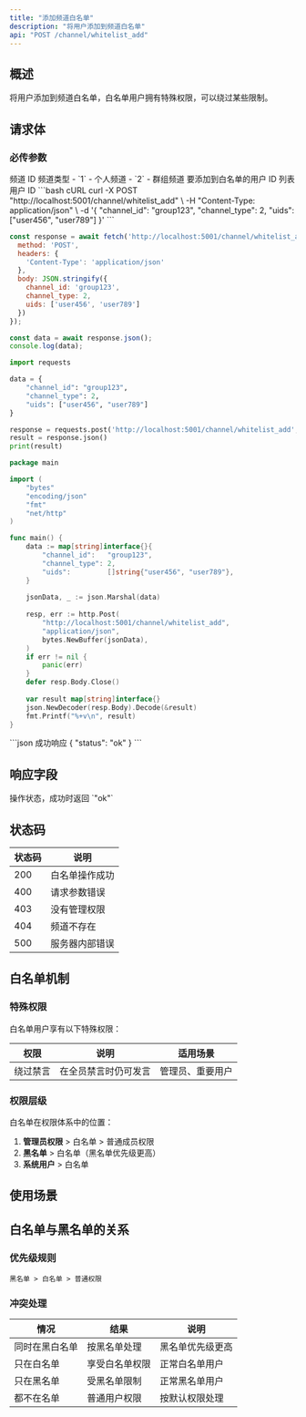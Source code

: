 ```yaml
---
title: "添加频道白名单"
description: "将用户添加到频道白名单"
api: "POST /channel/whitelist_add"
---
```


## 概述

将用户添加到频道白名单，白名单用户拥有特殊权限，可以绕过某些限制。

## 请求体

### 必传参数

<ParamField body="channel_id" type="string" required>
频道 ID
</ParamField>

<ParamField body="channel_type" type="integer" required>
频道类型
- `1` - 个人频道
- `2` - 群组频道
</ParamField>

<ParamField body="uids" type="array" required>
要添加到白名单的用户 ID 列表
<ParamField body="uids[]" type="string">
用户 ID
</ParamField>
</ParamField>

<RequestExample>
```bash cURL
curl -X POST "http://localhost:5001/channel/whitelist_add" \
  -H "Content-Type: application/json" \
  -d '{
    "channel_id": "group123",
    "channel_type": 2,
    "uids": ["user456", "user789"]
  }'
```

```javascript JavaScript
const response = await fetch('http://localhost:5001/channel/whitelist_add', {
  method: 'POST',
  headers: {
    'Content-Type': 'application/json'
  },
  body: JSON.stringify({
    channel_id: 'group123',
    channel_type: 2,
    uids: ['user456', 'user789']
  })
});

const data = await response.json();
console.log(data);
```

```python Python
import requests

data = {
    "channel_id": "group123",
    "channel_type": 2,
    "uids": ["user456", "user789"]
}

response = requests.post('http://localhost:5001/channel/whitelist_add', json=data)
result = response.json()
print(result)
```

```go Go
package main

import (
    "bytes"
    "encoding/json"
    "fmt"
    "net/http"
)

func main() {
    data := map[string]interface{}{
        "channel_id":   "group123",
        "channel_type": 2,
        "uids":         []string{"user456", "user789"},
    }
    
    jsonData, _ := json.Marshal(data)
    
    resp, err := http.Post(
        "http://localhost:5001/channel/whitelist_add",
        "application/json",
        bytes.NewBuffer(jsonData),
    )
    if err != nil {
        panic(err)
    }
    defer resp.Body.Close()
    
    var result map[string]interface{}
    json.NewDecoder(resp.Body).Decode(&result)
    fmt.Printf("%+v\n", result)
}
```
</RequestExample>

<ResponseExample>
```json 成功响应
{
  "status": "ok"
}
```
</ResponseExample>



## 响应字段

<ResponseField name="status" type="string" required>
操作状态，成功时返回 `"ok"`
</ResponseField>

## 状态码

| 状态码 | 说明 |
|--------|------|
| 200 | 白名单操作成功 |
| 400 | 请求参数错误 |
| 403 | 没有管理权限 |
| 404 | 频道不存在 |
| 500 | 服务器内部错误 |

## 白名单机制

### 特殊权限

白名单用户享有以下特殊权限：

| 权限 | 说明 | 适用场景 |
|------|------|----------|
| 绕过禁言 | 在全员禁言时仍可发言 | 管理员、重要用户 |

### 权限层级

白名单在权限体系中的位置：

1. **管理员权限** > 白名单 > 普通成员权限
2. **黑名单** > 白名单（黑名单优先级更高）
3. **系统用户** > 白名单

## 使用场景


## 白名单与黑名单的关系

### 优先级规则

```
黑名单 > 白名单 > 普通权限
```

### 冲突处理

| 情况 | 结果 | 说明 |
|------|------|------|
| 同时在黑白名单 | 按黑名单处理 | 黑名单优先级更高 |
| 只在白名单 | 享受白名单权限 | 正常白名单用户 |
| 只在黑名单 | 受黑名单限制 | 正常黑名单用户 |
| 都不在名单 | 普通用户权限 | 按默认权限处理 |

